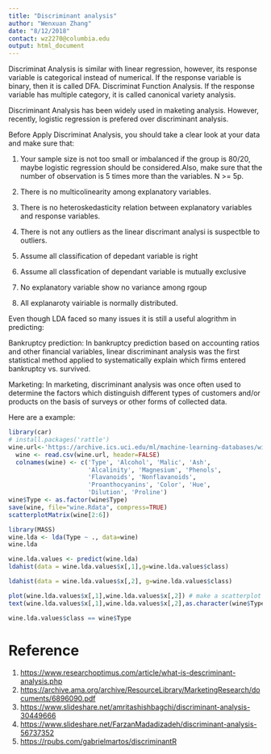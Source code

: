 ```yaml
---
title: "Discriminant analysis"
author: "Wenxuan Zhang"
date: "8/12/2018"
contact: wz2270@columbia.edu
output: html_document
---
```


Discriminat Analysis is similar with linear regression, however, its response variable is categorical instead of numerical. If the response variable is binary, then it is called DFA. Discriminat Function Analysis. If the response variable has multiple category, it is called canonical variety analysis.

Discriminant Analysis has been widely used in maketing analysis. However, recently, logistic regression is prefered over discriminant analysis. 

Before Apply Discriminat Analysis, you should take a clear look at your data and make sure that:

1. Your sample size is not too small or imbalanced if the group is 80/20, maybe logistic regression should be considered.Also, make sure that the number of observation is 5 times more than the variables. N >= 5p.

2. There is no multicolinearity among explanatory variables. 
3. There is no heteroskedasticity relation between explanatory variables and response variables.
4. There is not any outliers as the linear discrimant analysi is suspectble to outliers.
5. Assume all classification of depedant variable is right
6. Assume all classfication of dependant variable is mutually exclusive
7. No explanatory variable show no variance among rgoup
8. All explanaroty vairiable is normally distributed.


Even though LDA faced so many issues it is still a useful alogrithm in predicting:

Bankruptcy prediction: In bankruptcy prediction based on accounting ratios and other financial variables, linear discriminant analysis was the first statistical method applied to systematically explain which firms entered bankruptcy vs. survived.

Marketing: In marketing, discriminant analysis was once often used to determine the factors which distinguish different types of customers and/or products on the basis of surveys or other forms of collected data.

Here are a example:

```r
library(car)
# install.packages('rattle')
wine.url<-'https://archive.ics.uci.edu/ml/machine-learning-databases/wine/wine.data'
  wine <- read.csv(wine.url, header=FALSE) 
  colnames(wine) <- c('Type', 'Alcohol', 'Malic', 'Ash', 
                      'Alcalinity', 'Magnesium', 'Phenols', 
                      'Flavanoids', 'Nonflavanoids',
                      'Proanthocyanins', 'Color', 'Hue', 
                      'Dilution', 'Proline')
wine$Type <- as.factor(wine$Type)
save(wine, file="wine.Rdata", compress=TRUE)
scatterplotMatrix(wine[2:6])

```

```r
library(MASS)
wine.lda <- lda(Type ~ ., data=wine)
wine.lda

```

```r
wine.lda.values <- predict(wine.lda)
ldahist(data = wine.lda.values$x[,1],g=wine.lda.values$class)
```
```r
ldahist(data = wine.lda.values$x[,2], g=wine.lda.values$class)

```
```r
plot(wine.lda.values$x[,1],wine.lda.values$x[,2]) # make a scatterplot
text(wine.lda.values$x[,1],wine.lda.values$x[,2],as.character(wine$Type),cex=0.7,pos=4,col="red") # add
```
```r
wine.lda.values$class == wine$Type
```

# Reference 
1. <https://www.researchoptimus.com/article/what-is-descriminant-analysis.php>
2. <https://archive.ama.org/archive/ResourceLibrary/MarketingResearch/documents/6896090.pdf>
3. <https://www.slideshare.net/amritashishbagchi/discriminant-analysis-30449666>
4. <https://www.slideshare.net/FarzanMadadizadeh/discriminant-analysis-56737352>
5. <https://rpubs.com/gabrielmartos/discriminantR>
